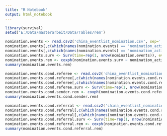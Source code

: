 ---
title: "R Notebook"
output: html_notebook
---


```{r}
library(survival)
setwd('E:/Data/masterarbeit/Data/Tables/rem')
```


```{r}
nomination.events <- read.csv2('china_eventlist_nomination.csv', sep=',')
nomination.events[,c(which(names(nomination.events) == 'nomination_activity'):which(names(nomination.events) == 'network_time'))] <- log1p(nomination.events[,c(which(names(nomination.events) == 'nomination_activity'):which(names(nomination.events) == 'network_time'))])
nomination.events[,c(which(names(nomination.events) == 'nomination_activity'):which(names(nomination.events) == 'network_time'))] <- scale(nomination.events[,c(which(names(nomination.events) == 'nomination_activity'):which(names(nomination.events) == 'network_time'))])
nomination.events.surv <- Surv(time=rep(1, nrow(nomination.events)), event=nomination.events$IS_OBSERVED)
nomination.events.rem <- coxph(nomination.events.surv ~ nomination_activity +  reciprocation + repetition + exact_reciprocation +transitive_tie + cyclical_tie + triangle_effect_children + triangle_effect_parents + network_activity + network_time + referee_age + referral_age + referee_gender + referral_gender + referee_residency + referral_residency + referee_place_event + referral_place_event + referee_symptom + referral_symptom + referee_symptom_severity + referral_symptom_severity + referee_place_admission + referral_place_admission + strata(EVENT_INTERVAL), data=nomination.events)
summary(nomination.events.rem)
```

```{r}
nomination.events.cond.referee <- read.csv2('china_eventlist_nomination_cond_referee.csv', sep=',')
nomination.events.cond.referee[,c(which(names(nomination.events.cond.referee) == 'nomination_activity'):which(names(nomination.events.cond.referee) == 'network_time'))] <- log1p(nomination.events.cond.referee[,c(which(names(nomination.events.cond.referee) == 'nomination_activity'):which(names(nomination.events.cond.referee) == 'network_time'))])
nomination.events.cond.referee[,c(which(names(nomination.events.cond.referee) == 'nomination_activity'):which(names(nomination.events.cond.referee) == 'network_time'))] <- scale(nomination.events.cond.referee[,c(which(names(nomination.events.cond.referee) == 'nomination_activity'):which(names(nomination.events.cond.referee) == 'network_time'))])
nomination.events.cond.referee.surv <- Surv(time=rep(1, nrow(nomination.events.cond.referee)), event=nomination.events.cond.referee$IS_OBSERVED)
nomination.events.cond.sender.rem <- coxph(nomination.events.cond.referee.surv ~ nomination_activity +  reciprocation  + exact_reciprocation + cyclical_tie + triangle_effect_children  + network_activity + network_time + referee_age + referral_age + referee_gender + referral_gender + referee_residency + referral_residency + referee_place_event + referral_place_event + referee_symptom + referral_symptom + referee_symptom_severity + referral_symptom_severity + referee_place_admission + referral_place_admission + strata(EVENT_INTERVAL), data=nomination.events.cond.referee) # repetition, transitive_tie and triangle_effect_parents all NAN
summary(nomination.events.cond.sender.rem)
```

```{r}
nomination.events.cond.referral <- read.csv2('china_eventlist_nomination_cond_referral.csv', sep=',')
nomination.events.cond.referral[,c(which(names(nomination.events.cond.referral) == 'nomination_activity'):which(names(nomination.events.cond.referral) == 'network_time'))] <- log1p(nomination.events.cond.referral[,c(which(names(nomination.events.cond.referral) == 'nomination_activity'):which(names(nomination.events.cond.referral) == 'network_time'))])
nomination.events.cond.referral[,c(which(names(nomination.events.cond.referral) == 'nomination_activity'):which(names(nomination.events.cond.referral) == 'network_time'))] <- scale(nomination.events.cond.referral[,c(which(names(nomination.events.cond.referral) == 'nomination_activity'):which(names(nomination.events.cond.referral) == 'network_time'))])
nomination.events.cond.referral.surv <- Surv(time=rep(1, nrow(nomination.events.cond.referral)), event=nomination.events.cond.referral$IS_OBSERVED)
nomination.events.cond.referral.rem <- coxph(nomination.events.cond.referral.surv ~ nomination_activity +  reciprocation + repetition + exact_reciprocation +transitive_tie + cyclical_tie + triangle_effect_children + triangle_effect_parents + network_activity + network_time + referee_age + referral_age + referee_gender + referral_gender + referee_residency + referral_residency + referee_place_event + referral_place_event + referee_symptom + referral_symptom + referee_symptom_severity + referral_symptom_severity + referee_place_admission + referral_place_admission + strata(EVENT_INTERVAL), data=nomination.events.cond.referral)
summary(nomination.events.cond.referral.rem)
```